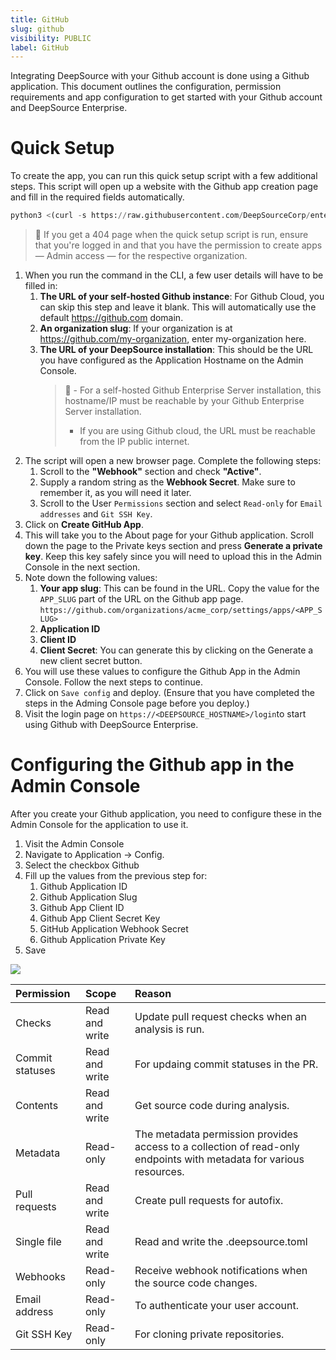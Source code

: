 ```yaml
---
title: GitHub
slug: github
visibility: PUBLIC
label: GitHub
---
```

Integrating DeepSource with your Github account is done using a Github application. This document outlines the configuration, permission requirements and app configuration to get started with your Github account and DeepSource Enterprise.

# Quick Setup

To create the app, you can run this quick setup script with a few additional steps. This script will open up a website with the Github app creation page and fill in the required fields automatically.

```python
python3 <(curl -s https://raw.githubusercontent.com/DeepSourceCorp/enterprise-assets/master/integrations/create_github_app.py)
```

> 📘 If you get a 404 page when the quick setup script is run, ensure that you're logged in and that you have the permission to create apps — Admin access — for the respective organization.

1. When you run the command in the CLI, a few user details will have to be filled in:
   1. **The URL of your self-hosted Github instance**: For Github Cloud, you can skip this step and leave it blank. This will automatically use the default https://github.com domain.
   2. **An organization slug**: If your organization is at https://github.com/my-organization, enter my-organization here.
   3. **The URL of your DeepSource installation**: This should be the URL you have configured as the Application Hostname on the Admin Console.
      > 📘 - For a self-hosted Github Enterprise Server installation, this hostname/IP must be reachable by your Github Enterprise Server installation.
      > - If you are using Github cloud, the URL must be reachable from the IP public internet.
2. The script will open a new browser page. Complete the following steps:
   1. Scroll to the **"Webhook"** section and check **"Active"**.
   2. Supply a random string as the **Webhook Secret**. Make sure to remember it, as you will need it later.
   3. Scroll to the User `Permissions` section and select `Read-only` for `Email addresses` and `Git SSH Key`.
3. Click on **Create GitHub App**.
4. This will take you to the About page for your Github application. Scroll down the page to the Private keys section and press **Generate a private key**. Keep this key safely since you will need to upload this in the Admin Console in the next section.
5. Note down the following values:
   1. **Your app slug**: This can be found in the URL. Copy the value for the `APP_SLUG` part of the URL on the Github app page. `https://github.com/organizations/acme_corp/settings/apps/<APP_SLUG>`
   2. **Application ID**
   3. **Client ID**
   4. **Client Secret**: You can generate this by clicking on the Generate a new client secret button.
6. You will use these values to configure the Github App in the Admin Console. Follow the next steps to continue.
7. Click on `Save config` and deploy. (Ensure that you have completed the steps in the Adming Console page before you deploy.)
8. Visit the login page on `https://<DEEPSOURCE_HOSTNAME>/login`to start using Github with DeepSource Enterprise.

# Configuring the Github app in the Admin Console

After you create your Github application, you need to configure these in the Admin Console for the application to use it.

1. Visit the Admin Console
2. Navigate to Application -> Config.
3. Select the checkbox Github
4. Fill up the values from the previous step for:
   1. Github Application ID
   2. Github Application Slug
   3. Github App Client ID
   4. Github App Client Secret Key
   5. GitHub Application Webhook Secret
   6. Github Application Private Key
5. Save

![](https://files.readme.io/f3ec8a8-small-github-config.png)

| Permission      | Scope          | Reason                                                                                                              |
| :-------------- | :------------- | :------------------------------------------------------------------------------------------------------------------ |
| Checks          | Read and write | Update pull request checks when an analysis is run.                                                                 |
| Commit statuses | Read and write | For updaing commit statuses in the PR.                                                                              |
| Contents        | Read and write | Get source code during analysis.                                                                                    |
| Metadata        | Read-only      | The metadata permission provides access to a collection of read-only endpoints with metadata for various resources. |
| Pull requests   | Read and write | Create pull requests for autofix.                                                                                   |
| Single file     | Read and write | Read and write the .deepsource.toml                                                                                 |
| Webhooks        | Read-only      | Receive webhook notifications when the source code changes.                                                         |
| Email address   | Read-only      | To authenticate your user account.                                                                                  |
| Git SSH Key     | Read-only      | For cloning private repositories.                                                                                   |
